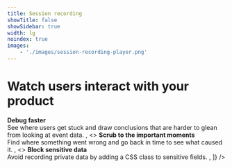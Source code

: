 ```yaml
---
title: Session recording
showTitle: false
showSidebar: true
width: lg
noindex: true
images:
    - './images/session-recording-player.png'
---
```



<div className="text-center relative mb-8" style={{ marginTop: "-3rem" }}>
    <div className="absolute w-full left-0 z-10" style={{ backgroundImage: "linear-gradient(to bottom, rgba(238,239,233,0), rgba(238,239,233,1))", bottom: "-1rem", height: "200px" }}></div>
  <GatsbyImage image={getImage(props?.images[0])} alt="Session recording screenshot" className="max-w-screen-md lg:max-w-screen-lg 2xl:max-w-screen-lg shadow" />
</div>

<h1 className="text-center px-2 md:px-8 text-3xl md:text-5xl xl:text-6xl relative z-20" style={{ marginTop: "-2rem", marginBottom: "-.5rem" }}>Watch users <span className="text-red">interact</span> with your product</h1>

<Hero
    subtitle="Session Recording lets you play back individual user sessions. And it's baked right into your product analytics suite."
/>

<LPCTA />

<Section titleSize="sm">
    <FeatureSnapshot
        image="/images/session-recording-list.png"
        features={[
            <>
                <strong>Debug faster</strong><br />
                See where users get stuck and draw conclusions that are harder to glean from looking at event data.
            </>,
            <>
                <strong>Scrub to the important moments</strong><br />
                Find where something went wrong and go back in time to see what caused it.
            </>,
            <>
                <strong>Block sensitive data</strong><br />
                Avoid recording private data by adding a CSS class to sensitive fields.
            </>,
        ]}
    />
</Section>

<Section divider={false}>
    <Quote
        imageSource="/images/customers/mishra.jpeg"
        size="md"
        name="Anubhuti Mishra"
        title="UI/UX Designer, Hasura"
        quote={`“I was watching session recordings for our sign-up page and realized a lot of people were trying to click something that wasn’t actually a button. We wouldn’t have noticed that needed fixing without PostHog’s session recordings.”`}
    />
</Section>

<Hero
    subtitle="Try Session Recording inside of PostHog."
/>

<LPCTA />
